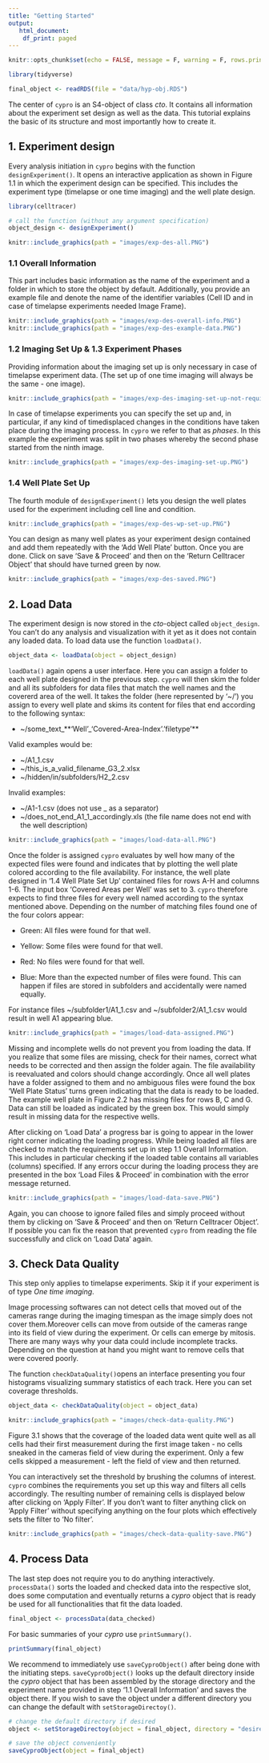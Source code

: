 ```yaml
---
title: "Getting Started"
output:
   html_document:
    df_print: paged
---
```


```r
knitr::opts_chunk$set(echo = FALSE, message = F, warning = F, rows.print = 10)

library(tidyverse)

final_object <- readRDS(file = "data/hyp-obj.RDS")

```

The center of `cypro` is an S4-object of class *cto*. It contains all information about the experiment set design as well as the data. This tutorial explains the basic of its structure and most importantly how to create it.


## 1. Experiment design 

Every analysis initiation in `cypro` begins with the function `designExperiment()`. It opens an interactive application as shown in Figure 1.1 in which the experiment design can be specified. This includes the experiment type (timelapse or one time imaging) and the well plate design. 


```r

library(celltracer)

# call the function (without any argument specification)
object_design <- designExperiment()

```

```r

knitr::include_graphics(path = "images/exp-des-all.PNG")

```

### 1.1 Overall Information

This part includes basic information as the name of the experiment and a folder in which to store the object by default. Additionally, you provide an example file and denote the name of the identifier variables (Cell ID and in case of timelapse experiments needed Image Frame). 

```r

knitr::include_graphics(path = "images/exp-des-overall-info.PNG")
knitr::include_graphics(path = "images/exp-des-example-data.PNG")

```

### 1.2 Imaging Set Up  & 1.3 Experiment Phases

Providing information about the imaging set up is only necessary in case of timelapse experiment data. (The set up of one time imaging will always be the same - one image).

```r

knitr::include_graphics(path = "images/exp-des-imaging-set-up-not-required.PNG")

```

In case of timelapse experiments you can specify the set up and, in particular, if any kind of timedisplaced changes in the conditions have taken place during the imaging process. In `cypro` we refer to that as *phases*. In this example the experiment was split in two phases whereby the second phase started from the ninth image.

```r

knitr::include_graphics(path = "images/exp-des-imaging-set-up.PNG")

```

### 1.4 Well Plate Set Up

The fourth module of `designExperiment()` lets you design the well plates used for the experiment including cell line and condition. 

```r

knitr::include_graphics(path = "images/exp-des-wp-set-up.PNG")

```


You can design as many well plates as your experiment design contained and add them repeatedly with the 'Add Well Plate' button. Once you are done. Click on save 'Save & Proceed' and then on the 'Return Celltracer Object' that should have turned green by now. 

```r

knitr::include_graphics(path = "images/exp-des-saved.PNG")

```


## 2. Load Data

The experiment design is now stored in the *cto*-object called `object_design`. You can't do any analysis and visualization with it yet as it does not contain any loaded data. To load data use the function `loadData()`. 

```r

object_data <- loadData(object = object_design)

```

`loadData()` again opens a user interface. Here you can assign a folder to each well plate designed in the previous step. `cypro` will then skim the folder and all its subfolders for data files that match the well names and the covererd area of the well. It takes the folder (here represented by '~/') you assign to every well plate and skims its content for files that end according to the following syntax:

- ~/some_text_**'Well'_'Covered-Area-Index'.'filetype'** 

Valid examples would be:

- ~/A1_1.csv
- ~/this_is_a_valid_filename_G3_2.xlsx
- ~/hidden/in/subfolders/H2_2.csv

Invalid examples: 

- ~/A1-1.csv (does not use _ as a separator)
- ~/does_not_end_A1_1_accordingly.xls  (the file name does not end with the well description)


```r

knitr::include_graphics(path = "images/load-data-all.PNG")

```

Once the folder is assigned `cypro` evaluates by well how many of the expected files were found and indicates that by plotting the well plate colored according to 
the file availability. For instance, the well plate designed in '1.4 Well Plate Set Up' contained files for rows A-H and columns 1-6. The input box 'Covered Areas per Well' was set to 3. `cypro` therefore expects to find three files for every well named according to the syntax mentioned above. Depending on the number of matching files found one of the four colors appear:

- Green: All files were found for that well. 
- Yellow: Some files were found for that well. 
- Red: No files were found for that well. 

- Blue: More than the expected number of files were found. This can happen if files are stored in subfolders and accidentally were named equally. 

For instance files ~/subfolder1/A1_1.csv and ~/subfolder2/A1_1.csv would result in well A1 appearing blue. 

```r

knitr::include_graphics(path = "images/load-data-assigned.PNG")


```

Missing and incomplete wells do not prevent you from loading the data. If you realize that some files are missing, check for their names, correct what needs to be corrected and then assign the folder again. The file availability is reevaluated and colors should change accordingly. Once all well plates have a folder assigned to them and no ambiguous files were found the box 'Well Plate Status' turns green indicating that the data is ready to be loaded. The example well plate in Figure 2.2 has missing files for rows B, C and G. Data can still be loaded as indicated by the green box. This would simply result in missing data for the respective wells.


After clicking on 'Load Data' a progress bar is going to appear in the lower right corner indicating the loading progress. While being loaded all files are checked to match the requirements set up in step 1.1 Overall Information. This includes in particular checking if the loaded table contains all variables (columns) specified. If any errors occur during the loading process they are presented in the box 'Load Files & Proceed' in combination with the error message returned. 

```r

knitr::include_graphics(path = "images/load-data-save.PNG")

```

Again, you can choose to ignore failed files and simply proceed without them by clicking on 'Save & Proceed' and then on 'Return Celltracer Object'. If possible you can fix the reason that prevented `cypro` from reading the file successfully and click on 'Load Data' again. 


## 3. Check Data Quality

This step only applies to timelapse experiments. Skip it if your experiment is of type *One time imaging*.

Image processing softwares can not detect cells that moved out of the cameras range during the imaging timespan as the image simply does not cover them.Moreover cells can move from outside of the cameras range into its field of view during the experiment. Or cells can emerge by mitosis. There are many ways why your data could include incomplete tracks. Depending on the question at hand you might want to remove cells that were covered poorly. 

The function `checkDataQuality()`opens an interface presenting you four histograms visualizing summary statistics of each track. Here you can set coverage thresholds. 

```r

object_data <- checkDataQuality(object = object_data)

```


```r

knitr::include_graphics(path = "images/check-data-quality.PNG")

```


Figure 3.1 shows that the coverage of the loaded data went quite well as all cells had their first measurement during the first image taken - no cells sneaked in the cameras field of view during the experiment. Only a few cells skipped a measurement - left the field of view and then returned. 

You can interactively set the threshold by brushing the columns of interest. `cypro` combines the requirements you set up this way and filters all cells accordingly. The resulting number of remaining cells is displayed below after clicking on 'Apply Filter'. If you don't want to filter anything click on 'Apply Filter' without specifying anything on the four plots which effectively sets the filter to 'No filter'.

```r

knitr::include_graphics(path = "images/check-data-quality-save.PNG")

```


## 4. Process Data

The last step does not require you to do anything interactively. `processData()`  sorts the loaded and checked data into the respective slot, does some computation and eventually returns a *cypro* object that is ready be used for all functionalities that fit the data loaded.

```r

final_object <- processData(data_checked)

```

For basic summaries of your *cypro* use `printSummary()`.

```r

printSummary(final_object)

```


We recommend to immediately use `saveCyproObject()` after being done with the initiating steps. `saveCyproObject()` looks up the default directory inside the *cypro* object that has been assembled by the storage directory and the experiment name provided in step '1.1 Overall Information' and saves the object there. If you wish to save the object under a different directory you can change the default with `setStorageDirectoy()`. 

```r

# change the default directory if desired
object <- setStorageDirectoy(object = final_object, directory = "desired/directory-for-my-object.RDS")

# save the object conveniently
saveCyproObject(object = final_object)

```



